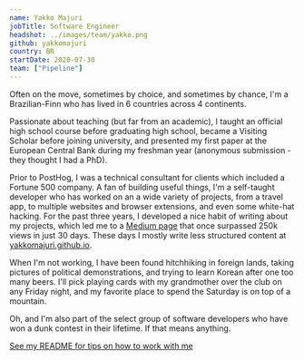 ```yaml
---
name: Yakko Majuri
jobTitle: Software Engineer
headshot: ../images/team/yakko.png
github: yakkomajuri
country: BR
startDate: 2020-07-30
team: ["Pipeline"]
---
```


Often on the move, sometimes by choice, and sometimes by chance, I'm a Brazilian-Finn who has lived in 6 countries across 4 continents.

Passionate about teaching (but far from an academic), I taught an official high school course before graduating high school, became a Visiting Scholar before joining university, and presented my first paper at the European Central Bank during my freshman year (anonymous submission - they thought I had a PhD).

Prior to PostHog, I was a technical consultant for clients which included a Fortune 500 company. A fan of building useful things, I'm a self-taught developer who has worked on an a wide variety of projects, from a travel app, to multiple websites and browser extensions, and even some white-hat hacking. For the past three years, I developed a nice habit of writing about my projects, which led me to a [Medium page](https://yakkomajuri.medium.com) that once surpassed 250k views in just 30 days. These days I mostly write less structured content at [yakkomajuri.github.io](https://yakkomajuri.github.io).

When I'm not working, I have been found hitchhiking in foreign lands, taking pictures of political demonstrations, and trying to learn Korean after one too many beers. I'll pick playing cards with my grandmother over the club on any Friday night, and my favorite place to spend the Saturday is on top of a mountain.

Oh, and I'm also part of the select group of software developers who have won a dunk contest in their lifetime. If that means anything.

[See my README for tips on how to work with me](/handbook/company/team/yakko-majuri)
